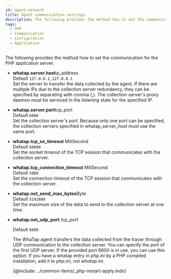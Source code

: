 ```yaml
---
id: agent-network
title: Agent communication settings
description: The following provides the method how to set the communication for the application server.
tags:
  - PHP
  - Communication
  - Configuration
  - Application
---
```


The following provides the method how to set the communication for the PHP application server.

-   **whatap.server.host**<span class='type'>ip_address</span><br/>
      Default `127.0.0.1,127.0.0.1`<br/>
      Set the server to transfer the data collected by the agent. If there are multiple IPs due to the collection server redundancy, they can be specified by separating with comma (,). The collection server's proxy daemon must be serviced in the listening state for the specified IP.

-   **whatap.server.port**<span class='type'>tcp_port</span><br/>
      Default `6600`<br/>
      Set the collection server's port. Because only one port can be specified, the collection servers specified in whatap_server_host must use the same port.

-   **whatap.tcp_so_timeout** <span class='type'>MiliSecond</span><br/>
      Default `60000`<br/>
      Set the socket timeout of the TCP session that communicates with the collection server.

-   **whatap.tcp_connection_timeout** <span class='type'>MiliSecond</span><br/>
      Default `5000`<br/>
      Set the connection timeout of the TCP session that communicates with the collection server.

-   **whatap.net_send_max_bytes**<span class='type'>Byte</span><br/>
      Default `5242880`<br/>
      Set the maximum size of the data to send to the collection server at one time.

-   **whatap.net_udp_port** <span class='type'>tcp_port</span>

    Default `6600`

    The WhaTap agent transfers the data collected from the tracer through UDP communication to the collection server. You can specify the port of the first UDP server. If the provided port 6600 is in use, you can use this option. If you have a whatap entry in _php.ini_ by a PHP compiled installation, add it to _php.ini_, not _whatap.ini_.
    
    {@include: ../common-items/_php-restart-apply.mdx}
